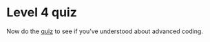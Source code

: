 # Level 4 quiz

Now do the [quiz](https://causalmap.shinyapps.io/quizzes/#section-xlevel4)  to see if you've understood about advanced coding.
